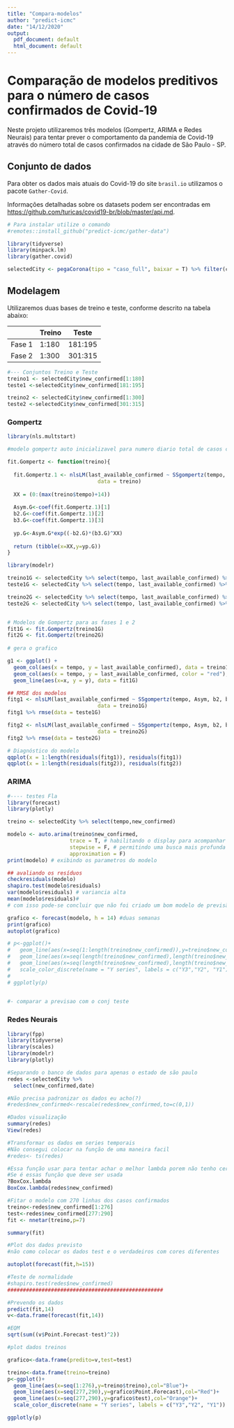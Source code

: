 ```yaml
---
title: "Compara-modelos"
author: "predict-icmc"
date: "14/12/2020"
output:
  pdf_document: default
  html_document: default
---
```


# Comparação de modelos preditivos para o número de casos confirmados de Covid-19

Neste projeto utilizaremos três modelos (Gompertz, ARIMA e Redes Neurais) para tentar prever o comportamento da pandemia de Covid-19 através do número total de casos confirmados na cidade de São Paulo - SP.


## Conjunto de dados

Para obter os dados mais atuais do Covid-19 do site `brasil.io` utilizamos o pacote `Gather-Covid`.

Informações detalhadas sobre os datasets podem ser encontradas em <https://github.com/turicas/covid19-br/blob/master/api.md>.

```r
# Para instalar utilize o comando
#remotes::install_github("predict-icmc/gather-data")

library(tidyverse)
library(minpack.lm)
library(gather.covid)

selectedCity <- pegaCorona(tipo = "caso_full", baixar = T) %>% filter(city == "São Paulo")

```
## Modelagem

Utilizaremos duas bases de treino e teste, conforme descrito na tabela abaixo:

|        | Treino | Teste   |
|--------|--------|---------|
| Fase 1 | 1:180  | 181:195 |
| Fase 2 | 1:300  | 301:315 |

```r
#--- Conjuntos Treino e Teste
treino1 <- selectedCity$new_confirmed[1:180]
teste1 <-selectedCity$new_confirmed[181:195]

treino2 <- selectedCity$new_confirmed[1:300]
teste2 <-selectedCity$new_confirmed[301:315]

```

### Gompertz

```r
library(nls.multstart)

#modelo gompertz auto inicializavel para numero diario total de casos confirmados

fit.Gompertz <- function(treino){
  
  fit.Gompertz.1 <- nlsLM(last_available_confirmed ~ SSgompertz(tempo, Asym, b2, b3),
                             data = treino)
  
  XX = (0:(max(treino$tempo)+14))
  
  Asym.G<-coef(fit.Gompertz.1)[1]
  b2.G<-coef(fit.Gompertz.1)[2]
  b3.G<-coef(fit.Gompertz.1)[3]
     
  yp.G<-Asym.G*exp((-b2.G)*(b3.G)^XX)
       
  return (tibble(x=XX,y=yp.G))
}

```


```r
library(modelr)

treino1G <- selectedCity %>% select(tempo, last_available_confirmed) %>% filter(tempo < 181)
teste1G <- selectedCity %>% select(tempo, last_available_confirmed) %>% filter(tempo %in% 181:195)

treino2G <- selectedCity %>% select(tempo, last_available_confirmed) %>% filter(tempo < 301)
teste2G <- selectedCity %>% select(tempo, last_available_confirmed) %>% filter(tempo %in% 301:315)


# Modelos de Gompertz para as fases 1 e 2
fit1G <- fit.Gompertz(treino1G)
fit2G <- fit.Gompertz(treino2G)
     
# gera o grafico

g1 <- ggplot() +
  geom_col(aes(x = tempo, y = last_available_confirmed), data = treino1G) +
  geom_col(aes(x = tempo, y = last_available_confirmed, color = "red"), data = teste1G) +
  geom_line(aes(x=x, y = y), data = fit1G)

## RMSE dos modelos
fitg1 <- nlsLM(last_available_confirmed ~ SSgompertz(tempo, Asym, b2, b3),
                             data = treino1G)
fitg1 %>% rmse(data = teste1G)

fitg2 <- nlsLM(last_available_confirmed ~ SSgompertz(tempo, Asym, b2, b3),
                             data = treino2G)
fitg2 %>% rmse(data = teste2G)

# Diagnóstico do modelo
qqplot(x = 1:length(residuals(fitg1)), residuals(fitg1))
qqplot(x = 1:length(residuals(fitg2)), residuals(fitg2))

```



### ARIMA

```r
#---- testes Fla
library(forecast)
library(plotly)

treino <- selectedCity %>% select(tempo,new_confirmed)

modelo <- auto.arima(treino$new_confirmed,
                    trace = T, # habilitando o display para acompanhar
                    stepwise = F, # permitindo uma busca mais profunda
                    approximation = F)
print(modelo) # exibindo os parametros do modelo

## avaliando os resíduos
checkresiduals(modelo) 
shapiro.test(modelo$residuals)
var(modelo$residuals) # variancia alta  
mean(modelo$residuals)# 
# com isso pode-se concluir que não foi criado um bom modelo de previsão 

grafico <- forecast(modelo, h = 14) #duas semanas
print(grafico)
autoplot(grafico)

# p<-ggplot()+
#   geom_line(aes(x=seq(1:length(treino$new_confirmed)),y=treino$new_confirmed),col="Blue")+
#   geom_line(aes(x=seq(length(treino$new_confirmed),length(treino$new_confirmed)+14),y=grafico$Point.Forecast),col="Red")+
#   geom_line(aes(x=seq(length(treino$new_confirmed),length(treino$new_confirmed)+14),y=grafico$test),col="Orange")+
#   scale_color_discrete(name = "Y series", labels = c("Y3","Y2", "Y1"))
# 
# ggplotly(p)  
  

#- comparar a previsao com o conj teste
```
### Redes Neurais

```r
library(fpp)
library(tidyverse)
library(scales)
library(modelr)
library(plotly)

#Separando o banco de dados para apenas o estado de são paulo
redes <-selectedCity %>% 
  select(new_confirmed,date)

#Não precisa padronizar os dados eu acho(?)
#redes$new_confirmed<-rescale(redes$new_confirmed,to=c(0,1))

#Dados visualização
summary(redes)
View(redes)

#Transformar os dados em series temporais
#Não consegui colocar na função de uma maneira facil
#redes<- ts(redes)

#Essa função usar para tentar achar o melhor lambda porem não tenho certeza 
#Se é essas função que deve ser usada
?BoxCox.lambda
BoxCox.lambda(redes$new_confirmed)

#Fitar o modelo com 270 linhas dos casos confirmados
treino<-redes$new_confirmed[1:276]
test<-redes$new_confirmed[277:290]
fit <- nnetar(treino,p=7)

summary(fit)

#Plot dos dados previsto
#não como colocar os dados test e o verdadeiros com cores diferentes

autoplot(forecast(fit,h=15))

#Teste de normalidade 
#shapiro.test(redes$new_confirmed)
##################################################

#Prevendo os dados 
predict(fit,14)
v<-data.frame(forecast(fit,14))

#EQM
sqrt(sum((v$Point.Forecast-test)^2))

#plot dados treinos

grafico<-data.frame(predito=v,test=test)

treino<-data.frame(treino=treino)
p<-ggplot()+
  geom_line(aes(x=seq(1:276),y=treino$treino),col="Blue")+
  geom_line(aes(x=seq(277,290),y=grafico$Point.Forecast),col="Red")+
  geom_line(aes(x=seq(277,290),y=grafico$test),col="Orange")+
  scale_color_discrete(name = "Y series", labels = c("Y3","Y2", "Y1"))

ggplotly(p)  
  
```

